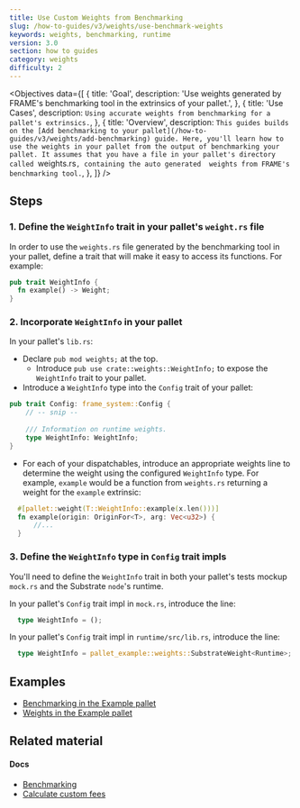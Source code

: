 ```yaml
---
title: Use Custom Weights from Benchmarking
slug: /how-to-guides/v3/weights/use-benchmark-weights
keywords: weights, benchmarking, runtime
version: 3.0 
section: how to guides
category: weights
difficulty: 2
---
```


<Objectives
  data={[
    {
      title: 'Goal',
      description: 'Use weights generated by FRAME\'s benchmarking tool in the extrinsics of your pallet.',
    },
    {
      title: 'Use Cases',
      description:
        `Using accurate weights from benchmarking for a pallet's extrinsics.`,
    },
    {
      title: 'Overview',
      description:
        `This guides builds on the [Add benchmarking to your pallet](/how-to-guides/v3/weights/add-benchmarking)
        guide. Here, you'll learn how to use the weights in your pallet from the output of benchmarking your pallet.
        It assumes that you have a file in your pallet's directory called `weights.rs`, containing the auto generated 
        weights from FRAME's benchmarking tool.`,
    },
  ]}
/>

## Steps

### 1. Define the `WeightInfo` trait in your pallet's `weight.rs` file

In order to use the `weights.rs` file generated by the benchmarking tool in your pallet, define a trait that 
will make it easy to access its functions. For example:

```rust
pub trait WeightInfo {
  fn example() -> Weight;
}
```

### 2. Incorporate `WeightInfo` in your pallet

In your pallet's `lib.rs`:
- Declare `pub mod weights;` at the top.
    - Introduce `pub use crate::weights::WeightInfo;` to expose the `WeightInfo` trait to your pallet.
- Introduce a `WeightInfo` type into the `Config` trait of your pallet:

```rust
pub trait Config: frame_system::Config {
    // -- snip --
    
    /// Information on runtime weights.
    type WeightInfo: WeightInfo;
}
```
- For each of your dispatchables, introduce an appropriate weights line to determine the weight using the 
configured `WeightInfo` type. For example, `example` would be a function from `weights.rs` returning a weight 
for the `example` extrinsic:

```rust
  #[pallet::weight(T::WeightInfo::example(x.len()))]
  fn example(origin: OriginFor<T>, arg: Vec<u32>) {
      //...
  }
```

### 3. Define the `WeightInfo` type in `Config` trait impls

You'll need to define the `WeightInfo` trait in both your pallet's tests mockup `mock.rs` 
and the Substrate `node`'s runtime.

In your pallet's `Config` trait impl in `mock.rs`, introduce the line:

```rust
  type WeightInfo = ();
```

In your pallet's `Config` trait impl in `runtime/src/lib.rs`, introduce the line:

```rust
  type WeightInfo = pallet_example::weights::SubstrateWeight<Runtime>;
```

## Examples

- [Benchmarking in the Example pallet](https://github.com/paritytech/substrate/blob/master/frame/example/src/benchmarking.rs)
- [Weights in the Example pallet](https://github.com/paritytech/substrate/blob/master/frame/example/src/weights.rs)

## Related material

#### Docs 

- [Benchmarking](/v3/runtime/benchmarking)
- [Calculate custom fees](/how-to-guides/v3/weights/calculate-fees)

